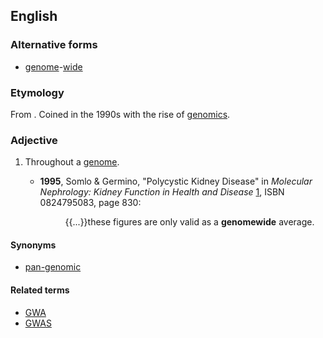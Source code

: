 ==English==

===Alternative forms===
* [[genome]]-[[wide]]

===Etymology===
From {{suffix|genome|wide}}. Coined in the 1990s with the rise of [[genomics]].

===Adjective===
{{en-adj|-}}

# {{genetics}} Throughout a [[genome]].
#*'''1995''', Somlo & Germino, "Polycystic Kidney Disease" in ''Molecular Nephrology: Kidney Function in Health and Disease'' [http://books.google.com/books?id=8UHKog3qMIAC], ISBN 0824795083, page 830:
#*:{{...}}these figures are only valid as a '''genomewide''' average.

====Synonyms====
* [[pan-genomic]]

====Related terms====
* [[GWA]]
* [[GWAS]]